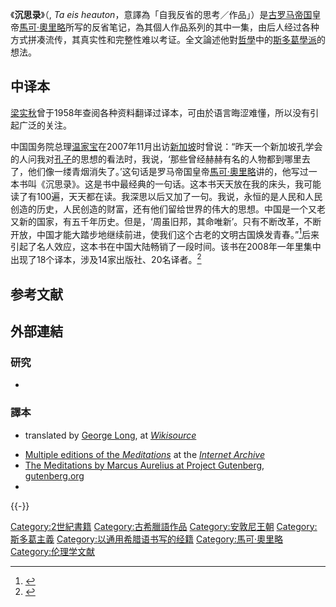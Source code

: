 {{About|马尔库斯·奥列里乌斯著《沉思录》|[[布莱兹·帕斯卡|帕斯卡]]的著作|思想录}}
{{About|马尔库斯·奥列里乌斯著《沉思录》|[[笛卡兒|笛卡兒]]所著的|第一哲學沉思集}}
《'''沉思录'''》（{{lang-gr|Τὰ εἰς ἑαυτόν}}, ''Ta eis heauton''，意譯為「自我反省的思考／作品」）是[[古罗马帝国|古罗马帝国]]皇帝[[馬可·奧里略|馬可·奧里略]]所写的反省笔记，為其個人作品系列的其中一集，由后人经过各种方式拼凑流传，其真实性和完整性难以考证。全文論述他對[[哲學|哲學]]中的[[斯多葛學派|斯多葛學派]]的想法。

==中译本==
[[梁实秋|梁实秋]]曾于1958年查阅各种资料翻译过译本，可由於语言晦涩难懂，所以没有引起广泛的关注。

中国国务院总理[[温家宝|温家宝]]在2007年11月出访[[新加坡|新加坡]]时曾说：“昨天一个新加坡孔学会的人问我对[[孔子|孔子]]的思想的看法时，我说，‘那些曾经赫赫有名的人物都到哪里去了，他们像一缕青烟消失了。’这句话是罗马帝国皇帝[[馬可·奧里略|馬可·奧里略]]讲的，他写过一本书叫《沉思录》。这是书中最经典的一句话。这本书天天放在我的床头，我可能读了有100遍，天天都在读。我深思以后又加了一句。我说，永恒的是人民和人民创造的历史，人民创造的财富，还有他们留给世界的伟大的思想。中国是一个又老又新的国家，有五千年历史。但是，‘周虽旧邦，其命唯新’。只有不断改革，不断开放，中国才能大踏步地继续前进，使我们这个古老的文明古国焕发青春。”<ref>{{Cite web |url=http://www.chinadaily.com.cn/hqgj/2007-11/20/content_6267548.htm |title=《中国日报》采访 |accessdate=2008-07-29 |archive-date=2008-12-05 |archive-url=https://web.archive.org/web/20081205093439/http://www.chinadaily.com.cn/hqgj/2007-11/20/content_6267548.htm |dead-url=no }}</ref>后来引起了名人效应，这本书在中国大陆畅销了一段时间。该书在2008年一年里集中出现了18个译本，涉及14家出版社、20名译者。<ref>{{Cite web |url=http://ent.sina.com.cn/x/2009-03-04/07052400818.shtml |title=27个版本《沉思录》迷乱读者眼 |accessdate=2010-12-29 |archive-date=2012-02-13 |archive-url=https://web.archive.org/web/20120213000336/http://ent.sina.com.cn/x/2009-03-04/07052400818.shtml |dead-url=no }}</ref>

==参考文献==
{{Reflist}}
==外部連結==
<!---
{{Wikisource|Author:Marcus Aurelius Antoninus|Meditations}}
{{Wikisourcelang|el|Τὰ εἰς ἑαυτόν|Meditations}}
--->
{{wikiquote|馬爾庫斯·奧列里烏斯|馬爾庫斯·奧列里烏斯}}

===研究===
*{{cite IEP |url-id=marcus |title=Marcus Aurelius |last=Sellars |first=John}}

===譯本===
*{{ws|[[s:The_Thoughts_of_the_Emperor_Marcus_Aurelius_Antoninus|The Thoughts Of The Emperor Marcus Aurelius Antoninus]]}} translated by [[George_Long_(scholar)|George Long]], at ''[[维基文库|Wikisource]]''
*[https://archive.org/search.php?query=creator%3A%22Marcus%20Aurelius%22 Multiple editions of the ''Meditations''] at the ''[[互联网档案馆|Internet Archive]]''
*[http://www.gutenberg.org/ebooks/2680 The Meditations by Marcus Aurelius at Project Gutenberg, gutenberg.org] {{Wayback|url=http://www.gutenberg.org/ebooks/2680 |date=20161019172434 }}
* {{librivox book | title=The Meditations | author=Marcus AURELIUS}}
{{-}}
{{斯多葛主義}}

{{Authority control}}

[[Category:2世紀書籍|Category:2世紀書籍]]
[[Category:古希臘語作品|Category:古希臘語作品]]
[[Category:安敦尼王朝|Category:安敦尼王朝]]
[[Category:斯多葛主義|Category:斯多葛主義]]
[[Category:以通用希腊语书写的经籍|Category:以通用希腊语书写的经籍]]
[[Category:馬可·奧里略|Category:馬可·奧里略]]
[[Category:伦理学文献|Category:伦理学文献]]